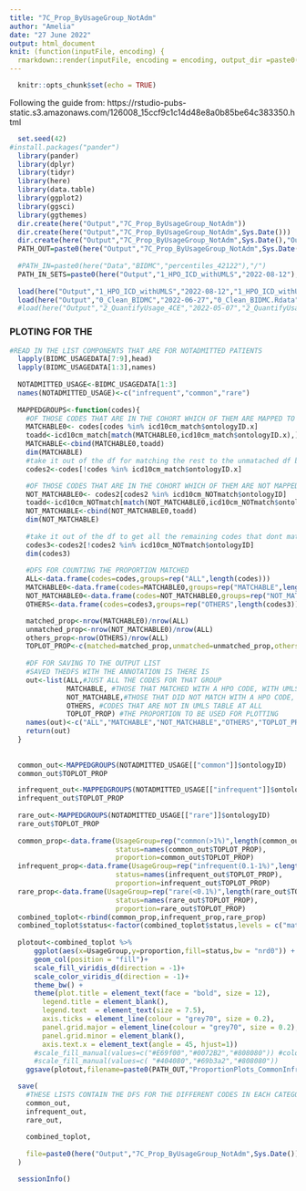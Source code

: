 ```yaml
---
title: "7C_Prop_ByUsageGroup_NotAdm"
author: "Amelia"
date: "27 June 2022"
output: html_document
knit: (function(inputFile, encoding) {
  rmarkdown::render(inputFile, encoding = encoding, output_dir =paste0("../../Output/7C_Prop_ByUsageGroup_NotAdm/",Sys.Date())) })
---
```


```r
  knitr::opts_chunk$set(echo = TRUE)
```

Following the guide from: https://rstudio-pubs-static.s3.amazonaws.com/126008_15ccf9c1c14d48e8a0b85be64c383350.html
```R
  set.seed(42)
#install.packages("pander")
  library(pander)
  library(dplyr)
  library(tidyr)
  library(here)
  library(data.table)
  library(ggplot2)
  library(ggsci)
  library(ggthemes)
  dir.create(here("Output","7C_Prop_ByUsageGroup_NotAdm"))
  dir.create(here("Output","7C_Prop_ByUsageGroup_NotAdm",Sys.Date()))
  dir.create(here("Output","7C_Prop_ByUsageGroup_NotAdm",Sys.Date(),"Outfiles"))
  PATH_OUT=paste0(here("Output","7C_Prop_ByUsageGroup_NotAdm",Sys.Date(),"Outfiles"),"/")
  
  #PATH_IN=paste0(here("Data","BIDMC","percentiles_42122"),"/")
  PATH_IN_SETS=paste0(here("Output","1_HPO_ICD_withUMLS","2022-08-12"),"/")
  
  load(here("Output","1_HPO_ICD_withUMLS","2022-08-12","1_HPO_ICD_withUMLS.Rdata"))
  load(here("Output","0_Clean_BIDMC","2022-06-27","0_Clean_BIDMC.Rdata"))
  #load(here("Output","2_QuantifyUsage_4CE","2022-05-07","2_QuantifyUsage_4CE.Rdata")) #same as 3_TOP_ICD_4CE::2022-04-12 but additionally saved the OTHERS DF in the list as well
```

### PLOTING FOR THE 
```R
#READ IN THE LIST COMPONENTS THAT ARE FOR NOTADMITTED PATIENTS
  lapply(BIDMC_USAGEDATA[7:9],head)
  lapply(BIDMC_USAGEDATA[1:3],names)
  
  NOTADMITTED_USAGE<-BIDMC_USAGEDATA[1:3]
  names(NOTADMITTED_USAGE)<-c("infrequent","common","rare")
  
  MAPPEDGROUPS<-function(codes){
    #OF THOSE CODES THAT ARE IN THE COHORT WHICH OF THEM ARE MAPPED TO HPO VIA THE UMLS DICTIONARY
    MATCHABLE0<- codes[codes %in% icd10cm_match$ontologyID.x]
    toadd<-icd10cm_match[match(MATCHABLE0,icd10cm_match$ontologyID.x),]
    MATCHABLE<-cbind(MATCHABLE0,toadd)
    dim(MATCHABLE)
    #take it out of the df for matching the rest to the unmatached df because the ontology id is not unique
    codes2<-codes[!codes %in% icd10cm_match$ontologyID.x]

    #OF THOSE CODES THAT ARE IN THE COHORT WHICH OF THEM ARE NOT MAPPED TO HPO VIA THE UMLS DICTIONARY
    NOT_MATCHABLE0<- codes2[codes2 %in% icd10cm_NOTmatch$ontologyID]
    toadd<-icd10cm_NOTmatch[match(NOT_MATCHABLE0,icd10cm_NOTmatch$ontologyID),]
    NOT_MATCHABLE<-cbind(NOT_MATCHABLE0,toadd)
    dim(NOT_MATCHABLE)
    
    #take it out of the df to get all the remaining codes that dont match to ICD at all
    codes3<-codes2[!codes2 %in% icd10cm_NOTmatch$ontologyID]
    dim(codes3)
    
    #DFS FOR COUNTING THE PROPORTION MATCHED 
    ALL<-data.frame(codes=codes,groups=rep("ALL",length(codes)))
    MATCHABLE0<-data.frame(codes=MATCHABLE0,groups=rep("MATCHABLE",length(MATCHABLE0)))
    NOT_MATCHABLE0<-data.frame(codes=NOT_MATCHABLE0,groups=rep("NOT_MATCHABLE",length(NOT_MATCHABLE0)))
    OTHERS<-data.frame(codes=codes3,groups=rep("OTHERS",length(codes3)))

    matched_prop<-nrow(MATCHABLE0)/nrow(ALL)
    unmatched_prop<-nrow(NOT_MATCHABLE0)/nrow(ALL)
    others_prop<-nrow(OTHERS)/nrow(ALL)
    TOPLOT_PROP<-c(matched=matched_prop,unmatched=unmatched_prop,others=others_prop)
    
    #DF FOR SAVING TO THE OUTPUT LIST
    #SAVED THEDFS WITH THE ANNOTATION IS THERE IS
    out<-list(ALL,#JUST ALL THE CODES FOR THAT GROUP
              MATCHABLE, #THOSE THAT MATCHED WITH A HPO CODE, WITH UMLS TABLE MATCHED
              NOT_MATCHABLE,#THOSE THAT DID NOT MATCH WITH A HPO CODE, THESE CODES ARE FOUND IN icd10cm_NOTmatch
              OTHERS, #CODES THAT ARE NOT IN UMLS TABLE AT ALL
              TOPLOT_PROP) #THE PROPORTION TO BE USED FOR PLOTTING
    names(out)<-c("ALL","MATCHABLE","NOT_MATCHABLE","OTHERS","TOPLOT_PROP")
    return(out)
  }
  
  
  common_out<-MAPPEDGROUPS(NOTADMITTED_USAGE[["common"]]$ontologyID)
  common_out$TOPLOT_PROP

  infrequent_out<-MAPPEDGROUPS(NOTADMITTED_USAGE[["infrequent"]]$ontologyID)
  infrequent_out$TOPLOT_PROP
  
  rare_out<-MAPPEDGROUPS(NOTADMITTED_USAGE[["rare"]]$ontologyID)
  rare_out$TOPLOT_PROP
  
  common_prop<-data.frame(UsageGroup=rep("common(>1%)",length(common_out$TOPLOT_PROP)),
                          status=names(common_out$TOPLOT_PROP),
                          proportion=common_out$TOPLOT_PROP)
  infrequent_prop<-data.frame(UsageGroup=rep("infrequent(0.1-1%)",length(infrequent_out$TOPLOT_PROP)),
                          status=names(infrequent_out$TOPLOT_PROP),
                          proportion=infrequent_out$TOPLOT_PROP)
  rare_prop<-data.frame(UsageGroup=rep("rare(<0.1%)",length(rare_out$TOPLOT_PROP)),
                          status=names(rare_out$TOPLOT_PROP),
                          proportion=rare_out$TOPLOT_PROP)
  combined_toplot<-rbind(common_prop,infrequent_prop,rare_prop)
  combined_toplot$status<-factor(combined_toplot$status,levels = c("matched","unmatched","others"))
  
  plotout<-combined_toplot %>%
      ggplot(aes(x=UsageGroup,y=proportion,fill=status,bw = "nrd0")) +
      geom_col(position = "fill")+
      scale_fill_viridis_d(direction = -1)+
      scale_color_viridis_d(direction = -1)+
      theme_bw() + 
      theme(plot.title = element_text(face = "bold", size = 12),
        legend.title = element_blank(), 
        legend.text  = element_text(size = 7.5),
        axis.ticks = element_line(colour = "grey70", size = 0.2),
        panel.grid.major = element_line(colour = "grey70", size = 0.2),
        panel.grid.minor = element_blank(),
        axis.text.x = element_text(angle = 45, hjust=1))
      #scale_fill_manual(values=c("#E69f00","#0072B2","#808080")) #color blind
      #scale_fill_manual(values=c( "#404080","#69b3a2","#808080"))
    ggsave(plotout,filename=paste0(PATH_OUT,"ProportionPlots_CommonInfrequetRare.pdf"), width = 4, height = 5)

```


```R
  save(
    #THESE LISTS CONTAIN THE DFS FOR THE DIFFERENT CODES IN EACH CATEGORY AND THE PORPORTION FOR PLOTTING
    common_out,
    infrequent_out,
    rare_out,
    
    combined_toplot,
    
    file=paste0(here("Output","7C_Prop_ByUsageGroup_NotAdm",Sys.Date()),"/7C_Prop_ByUsageGroup_NotAdm.Rdata")
  )
```

```R
  sessionInfo()
```
